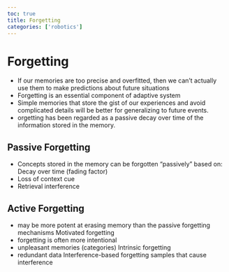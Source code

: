 ```yaml
---
toc: true
title: Forgetting
categories: ['robotics']
---
```


# Forgetting
- If our memories are too precise and overfitted, then we can't actually use them to make predictions about future situations
- Forgetting is an essential component of adaptive system
- Simple memories that store the gist of our experiences and avoid complicated details will be better for generalizing to future events.
- orgetting has been regarded as a passive decay over time of the information stored in the memory.

## Passive Forgetting
- Concepts stored in the memory can be forgotten "passively" based on: Decay over time (fading factor)
- Loss of context cue
- Retrieval interference

## Active Forgetting
- may be more potent at erasing memory than the passive forgetting mechanisms Motivated forgetting
- forgetting is often more intentional
- unpleasant memories (categories) Intrinsic forgetting
- redundant data Interference-based forgetting samples that cause interference



